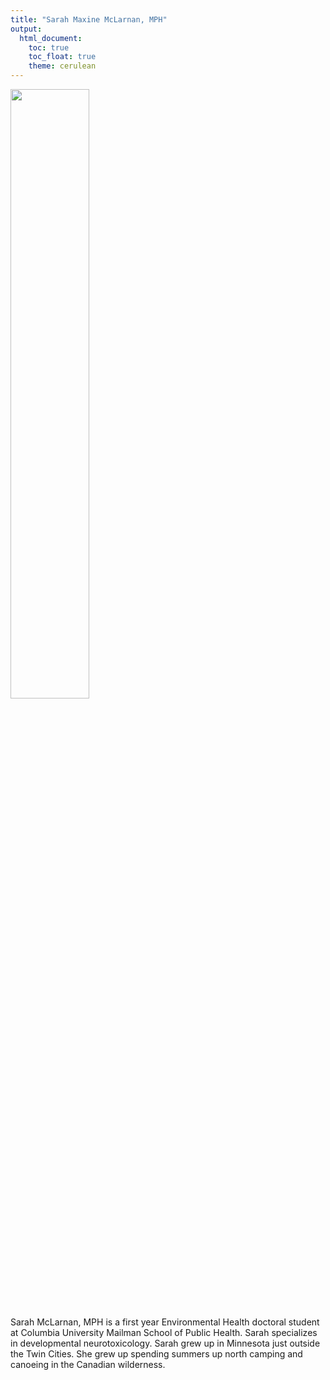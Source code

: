 ```yaml
---
title: "Sarah Maxine McLarnan, MPH"
output: 
  html_document:
    toc: true
    toc_float: true
    theme: cerulean
---
```


<img src="headshot.jpg" style="width:50%">

Sarah McLarnan, MPH is a first year Environmental Health doctoral student at Columbia University Mailman School of Public Health. Sarah specializes in developmental neurotoxicology. Sarah grew up in Minnesota just outside the Twin Cities. She grew up spending summers up north camping and canoeing in the Canadian wilderness. 